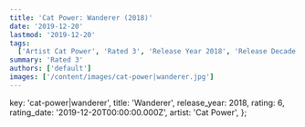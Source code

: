 ```yaml
---
title: 'Cat Power: Wanderer (2018)'
date: '2019-12-20'
lastmod: '2019-12-20'
tags:
  ['Artist Cat Power', 'Rated 3', 'Release Year 2018', 'Release Decade 2010']
summary: 'Rated 3'
authors: ['default']
images: ['/content/images/cat-power|wanderer.jpg']
---
```


  key: 'cat-power|wanderer',
  title: 'Wanderer',
  release_year: 2018,
  rating: 6,
  rating_date: '2019-12-20T00:00:00.000Z',
  artist: 'Cat Power',
};

<MusicRating data={data} />
